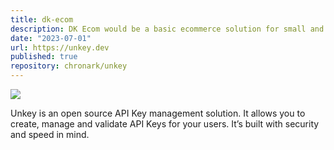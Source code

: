 ```yaml
---
title: dk-ecom
description: DK Ecom would be a basic ecommerce solution for small and medium business, which powered by ExpressJS, Sequelize ORM and PostgreSQL stack.
date: "2023-07-01"
url: https://unkey.dev
published: true
repository: chronark/unkey
---
```



[![](https://unkey.dev/images/landing/app.png)](https://planetfall.io)

Unkey is an open source API Key management solution. It allows you to create, manage and validate API Keys for your users. It’s built with security and speed in mind.
